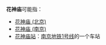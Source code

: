 '''花神庙'''可能指：
*[[花神庙_(北京)|花神庙 (北京)]]
*[[花神庙_(南京)|花神庙 (南京)]]
*[[花神庙站|花神庙站]]：[[南京地铁1号线|南京地铁1号线]]的一个车站

{{disambig|Cat=三字地名消歧义|H}}